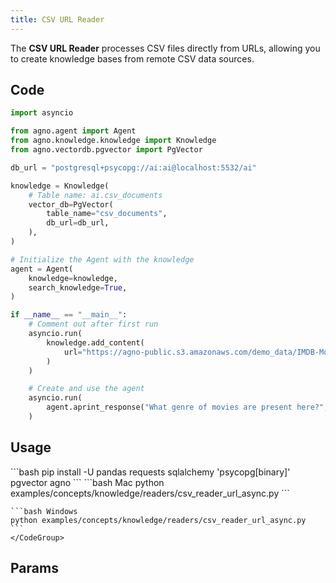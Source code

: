 ```yaml
---
title: CSV URL Reader
---
```


The **CSV URL Reader** processes CSV files directly from URLs, allowing you to create knowledge bases from remote CSV data sources.

## Code

```python examples/concepts/knowledge/readers/csv_reader_url_async.py
import asyncio

from agno.agent import Agent
from agno.knowledge.knowledge import Knowledge
from agno.vectordb.pgvector import PgVector

db_url = "postgresql+psycopg://ai:ai@localhost:5532/ai"

knowledge = Knowledge(
    # Table name: ai.csv_documents
    vector_db=PgVector(
        table_name="csv_documents",
        db_url=db_url,
    ),
)

# Initialize the Agent with the knowledge
agent = Agent(
    knowledge=knowledge,
    search_knowledge=True,
)

if __name__ == "__main__":
    # Comment out after first run
    asyncio.run(
        knowledge.add_content(
            url="https://agno-public.s3.amazonaws.com/demo_data/IMDB-Movie-Data.csv"
        )
    )

    # Create and use the agent
    asyncio.run(
        agent.aprint_response("What genre of movies are present here?", markdown=True)
    )
```

## Usage

<Steps>
  <Snippet file="create-venv-step.mdx" />

  <Step title="Install libraries">
    ```bash
    pip install -U pandas requests sqlalchemy 'psycopg[binary]' pgvector agno
    ```
  </Step>

  <Snippet file="run-pgvector-step.mdx" />

  <Step title="Run Agent">
    <CodeGroup>
    ```bash Mac
    python examples/concepts/knowledge/readers/csv_reader_url_async.py
    ```

    ```bash Windows
    python examples/concepts/knowledge/readers/csv_reader_url_async.py
    ```
    </CodeGroup>
  </Step>
</Steps>

## Params

<Snippet file="csv-url-reader-reference.mdx" />


